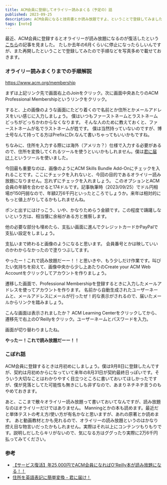 ```yaml
---
title: ACM会員に登録してオライリー読みまくる（予定の）話
published: 2023-09-25
description: ACM会員になると技術書とか読み放題ですよ、ということで登録してみました
tags: [note]
---
```



最近、ACM会員に登録するとオライリーが読み放題になるのが復活したという[こちら](https://qiita.com/kabuakantech/items/641f8f0d5dd90ef929e9)の記事を見ました。
たしか去年の6月くらいに停止になったらしいんですが、また再開したということで登録してみたので手順などを写真多めで載せておきます。

### オライリー読みまくりまでの手順解説

https://www.acm.org/membership

まずは上記リンク先で画面右上のJoinをクリック。次に画面中央あたりのACM Professional Membershipというリンクをクリック。

<ImageWrapper
  src={acmRegister}
  alt="ACM Professional Membership登録画面"
  quality="40"
/>
すると、上の画像のような画面にたどり着くので名前とか住所とかメールアドレスをいい感じに入力しましょう。
僕はいつもファーストネームとラストネームどっちがどっちかわからなくなります。 そんな人のために教えておくと、ファーストネームが名でラストネームが姓です。
僕は当然持っていないのですが、博士号なんて持ってる方はPrefixにDr.なんて書いちゃってもいいかもですね。

ちなみに、住所を入力する際には海外（アメリカ？）仕様で入力する必要があるので、住所を変換してくれるツールを使うといいかもしれません。僕は[君に届け！](https://kimini.jp/)というツールを使いました。

<ImageWrapper src={acmRegisterOptions} alt="オプション設定" quality="40" />

今回最も重要なのは、画像のようにACM Skills Bundle Add-Onにチェックを入れることです。ここにチェックを入れないと、今回の目的であるオライリー読み放題になりません。忘れずにチェックを入れましょう。
このオプションとACM会員の年額を合わせると174ドルです。記事執筆時（2023/09/25）でドル円相場が150円弱なので、年額2万6千円といったところでしょうか。来年は相対的にもっと値上がりしてるかもしれませんね。

ポンと出すにはけっこう、いや、かなりためらう金額です。この程度で躊躇しないという方は、相当懐に余裕がある方と推察します。

他の必要な部分も埋めたら、支払い画面に進んでクレジットカードかPayPalで支払い設定をしましょう。

<ImageWrapper
  src={registered}
  alt="ACM Professional Membership登録完了"
  quality="40"
/>

支払いまで終わると画像のようになると思います。
会員番号とかは映していいのかわからなかったので塗りつぶしてます。

やったー！これで読み放題だーー！！と思いきや、もう少しだけ作業です。叫びたい気持ちを抑えて、画像中央から少し上あたりのCreate your ACM Web Accountをクリックしてアカウントを作りましょう。

遷移した画面で、Professional Membershipを登録するときに入力したメールアドレスを使ってアカウントを作ります。
名前から自動生成されたユーザーネームと、メールアドレスにメールが行ったぜ！的な表示がされるので、届いたメールからリンクを踏みましょう。

<ImageWrapper src={acmAccount} alt="ACMアカウント画面" quality="40" />

こんな画面は表示されましたか？
ACM Learning Centerをクリックしてから、遷移先で右上のO'Reillyをクリック。ユーザーネームとパスワードを入力。

<ImageWrapper
  src={oreillyTop}
  alt="やったー！これで読み放題だーー！！"
  quality="40"
/>

画面が切り替わりましたね。

**やったー！これで読み放題だーー！！**

### こぼれ話

ACM会員に登録するときは月初めにしましょう。僕は9月8日に登録したんですが、契約は月初めからになっていて来年の8月31日が契約最終日っぽいです。そういう大切なことはわかりやすく目立つところに書いておいてほしかったですが、僕が見落としてた可能性も無きにしも非ずなので、あまりネチネチ言うのもやめておきます。

あと、ここまで散々オライリー読み放題って書いておいてなんですが、読み放題なのはオライリーだけではありません。
Manningとかの本も読めます。最近だと単体テストの考え方/使い方が有名かなと思いますが、あれの原著とか読めます。
あと動画教材とかも見れるので、オライリーの読み放題というのはかなり控え目な物言いだったかもしれません。実際はそれ以上にコンテンツもりもりです。説明しだしたらキリがないので、気になる方はググったり実際に2万6千円払ってみてください。

### 参考

- [【サービス復活】年25,000円でACM会員になればO'Reilly本が読み放題になる！！](https://qiita.com/kabuakantech/items/641f8f0d5dd90ef929e9)
- [住所を英語表記に簡単変換 - 君に届け！](https://kimini.jp/)
